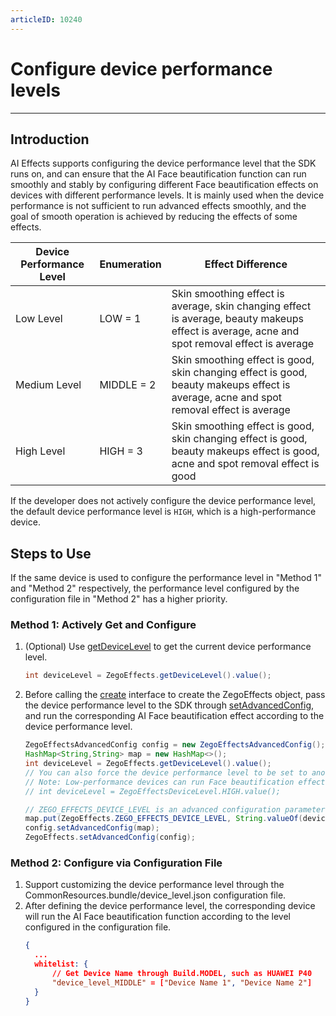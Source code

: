 ```yaml
---
articleID: 10240
---
```


# Configure device performance levels

- - -

## Introduction

AI Effects supports configuring the device performance level that the SDK runs on, and can ensure that the AI Face beautification function can run smoothly and stably by configuring different Face beautification effects on devices with different performance levels. It is mainly used when the device performance is not sufficient to run advanced effects smoothly, and the goal of smooth operation is achieved by reducing the effects of some effects.

| Device Performance Level | Enumeration | Effect Difference |
| --- | --- | --- |
| Low Level | LOW = 1 | Skin smoothing effect is average, skin changing effect is average, beauty makeups effect is average, acne and spot removal effect is average |
| Medium Level | MIDDLE = 2 | Skin smoothing effect is good, skin changing effect is good, beauty makeups effect is average, acne and spot removal effect is average |
| High Level | HIGH = 3 | Skin smoothing effect is good, skin changing effect is good, beauty makeups effect is good, acne and spot removal effect is good |

<Note title="Note">

If the developer does not actively configure the device performance level, the default device performance level is `HIGH`, which is a high-performance device.
</Note>

## Steps to Use

<Warning title="Warning">

If the same device is used to configure the performance level in "Method 1" and "Method 2" respectively, the performance level configured by the configuration file in "Method 2" has a higher priority.
</Warning>

### Method 1: Actively Get and Configure

1. (Optional) Use [getDeviceLevel](@getDeviceLevel) to get the current device performance level.
    ```java
    int deviceLevel = ZegoEffects.getDeviceLevel().value();
    ```


2. Before calling the [create](@create) interface to create the ZegoEffects object, pass the device performance level to the SDK through [setAdvancedConfig](@setAdvancedConfig), and run the corresponding AI Face beautification effect according to the device performance level.

    ```java
    ZegoEffectsAdvancedConfig config = new ZegoEffectsAdvancedConfig();
    HashMap<String,String> map = new HashMap<>();
    int deviceLevel = ZegoEffects.getDeviceLevel().value();
    // You can also force the device performance level to be set to another device performance level as shown in the example below
    // Note: Low-performance devices can run Face beautification effects of high-performance devices, but may experience stuttering.
    // int deviceLevel = ZegoEffectsDeviceLevel.HIGH.value(); 

    // ZEGO_EFFECTS_DEVICE_LEVEL is an advanced configuration parameter, which can be viewed in ZegoEffects.java
    map.put(ZegoEffects.ZEGO_EFFECTS_DEVICE_LEVEL, String.valueOf(deviceLevel)); 
    config.setAdvancedConfig(map);
    ZegoEffects.setAdvancedConfig(config);
    ```

### Method 2: Configure via Configuration File

1. Support customizing the device performance level through the CommonResources.bundle/device_level.json configuration file.
2. After defining the device performance level, the corresponding device will run the AI Face beautification function according to the level configured in the configuration file.
    ```json
    {
      ...
      whitelist: {
          // Get Device Name through Build.MODEL, such as HUAWEI P40
          "device_level_MIDDLE" = ["Device Name 1", "Device Name 2"]
      }
    }
   ```
